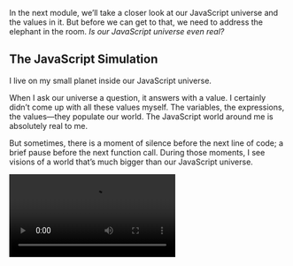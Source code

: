 <Article title="Studying from the Inside" series={1} episode={4}>

In the next module, we’ll take a closer look at our JavaScript universe and the values in it. But before we can get to that, we need to address the elephant in the room. *Is our JavaScript universe even real?*

## The JavaScript Simulation

I live on my small planet inside our JavaScript universe.

When I ask our universe a question, it answers with a value. I certainly didn’t come up with all these values myself. The variables, the expressions, the values—they populate our world. The JavaScript world around me is absolutely real to me.

But sometimes, there is a moment of silence before the next line of code; a brief pause before the next function call. During those moments, I see visions of a world that’s much bigger than our JavaScript universe.

<Video src="https://res.cloudinary.com/dg3gyk0gu/video/upload/v1614267568/just-javascript-email-images/jj04/dream-glitch-optim-mp4.mp4" title="javascript world" />

In these visions, there are no variables and values; no expressions and no literals. Instead, there are quarks. There are atoms and electrons. There’s water and life. Perhaps you’re familiar with this universe, too?

There, sentient beings called “humans” use special machines called “computers” to simulate *our* JavaScript universe. Some of them do it for amusement. Some of them do it for profit. Some of them do it for no reason at all. At their whim, our whole universe is created and destroyed a trillion times a day.

*Maybe our JavaScript universe isn’t so real, after all.*

Knowing this, we can study our world in two ways.

### Studying From the Outside

One way to study our JavaScript universe would be to *study it from the outside*.

We might focus on how a simulation of our world—a JavaScript engine—“really” works. For example, we might learn that this string of text—*a value in our world*—is a sequence of bytes stored inside a silicon chip.

This approach puts our mental focus on the physical world of people and computers. Our approach is different.

### Studying From the Inside

We will be studying our world *from the inside*. Transport yourself mentally into the JavaScript universe and stand next to me. We will observe our universe’s laws and perform experiments like physicists in the physical universe.

**We will learn about our JavaScript world without thinking about how it’s implemented. This is similar to a physicist discussing the properties of a star without questioning whether the *physical* world is real. It doesn’t matter! Whether we’re studying the physical or the JavaScript universe, we can describe them on their own terms.**

Our mental model will not attempt to explain how a value is represented in the computer’s memory. The answer changes all the time! The answer even changes [while your program is running](https://v8.dev/blog/react-cliff). If you’ve heard a simple explanation about how JavaScript “really” represents numbers, strings, or objects in memory, it is most likely wrong.

To us, each string is a value—not a “pointer” or a “memory address”—a *value*. **In our universe, a value is good enough.** Don’t allow “memory cells” and other low-level metaphors to distract you from building an accurate high-level mental model of JavaScript. It’s turtles all the way down, anyway!

If you’re coming from a lower-level language, set aside your intuitions about “passing by reference,” “allocating on stack,” “copying on write,” and so on. These models of how a computer works often make it *harder* to be confident in what can or cannot happen in JavaScript. We’ll look at some of the lower-level details, but only [where it really matters](https://www.joelonsoftware.com/2002/11/11/the-law-of-leaky-abstractions/). They can serve as an *addition* to our mental model, rather than its foundation.

**The foundation of our mental model is values.** Each value belongs to a type. Primitive values are immutable. We can point to values using “wires” we call variables. This foundation—this understanding of values—will help us continue building our mental model.

As for these strange visions, I don’t give them much thought anymore. I have wires to point and questions to ask. I better get to it!

The stars are bright when I look at them.

Are they still there when I blink?

I shrug.

*“Implementation details.”*

<Video src="https://res.cloudinary.com/dg3gyk0gu/video/upload/v1614267568/just-javascript-email-images/jj04/dream-glitch-meta-optim-mp4.mp4" title="are we in a simulation too?" />

<Pagination next="05-meeting-the-primitive-values" prev="03-values-and-variables">
  Meeting the Primitive Values
</Pagination>

</Article>